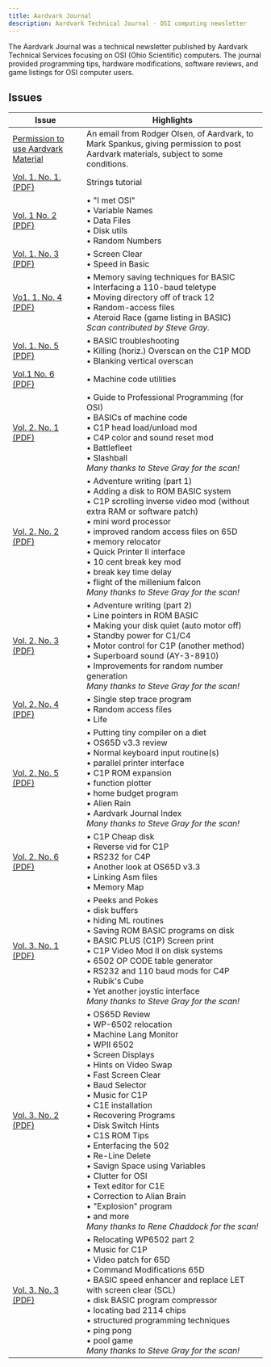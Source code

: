 ```yaml
---
title: Aardvark Journal
description: Aardvark Technical Journal - OSI computing newsletter
---
```


The Aardvark Journal was a technical newsletter published by Aardvark Technical Services focusing on OSI (Ohio Scientific) computers. The journal provided programming tips, hardware modifications, software reviews, and game listings for OSI computer users.

## Issues

| Issue | Highlights |
|-------|------------|
| [Permission to use Aardvark Material](/Aardvark/olsen_permission.txt) | An email from Rodger Olsen, of Aardvark, to Mark Spankus, giving permission to post Aardvark materials, subject to some conditions. |
| [Vol. 1. No. 1. (PDF)](/Aardvark/Aardvark-v1n1-april-1980.pdf) | Strings tutorial |
| [Vol. 1 No. 2 (PDF)](/Aardvark/Aardvark-v1n2-june-1980.pdf) | • "I met OSI"<br/>• Variable Names<br/>• Data Files<br/>• Disk utils<br/>• Random Numbers |
| [Vol. 1. No. 3 (PDF)](/Aardvark/Aardvark-v1n3-august-1980.pdf) | • Screen Clear<br/>• Speed in Basic |
| [Vo1. 1. No. 4 (PDF)](/Aardvark/Aardvark-v1n4-october-1980_1.pdf) | • Memory saving techniques for BASIC<br/>• Interfacing a 110-baud teletype<br/>• Moving directory off of track 12<br/>• Random-access files<br/>• Ateroid Race (game listing in BASIC)<br/>*Scan contributed by Steve Gray.* |
| [Vol. 1. No. 5 (PDF)](/Aardvark/Aardvark-v1n5-december-1980.pdf) | • BASIC troubleshooting<br/>• Killing (horiz.) Overscan on the C1P MOD<br/>• Blanking vertical overscan |
| [Vol.1 No. 6 (PDF)](/Aardvark/Aardvark-v1n6-feb-1981.pdf) | • Machine code utilities |
| [Vol. 2. No. 1 (PDF)](/Aardvark/Aardvark-v2n1-april-1981.pdf) | • Guide to Professional Programming (for OSI)<br/>• BASICs of machine code<br/>• C1P head load/unload mod<br/>• C4P color and sound reset mod<br/>• Battlefleet<br/>• Slashball<br/>*Many thanks to Steve Gray for the scan!* |
| [Vol. 2. No. 2 (PDF)](/Aardvark/Aardvark-v2n2-june-1981.pdf) | • Adventure writing (part 1)<br/>• Adding a disk to ROM BASIC system<br/>• C1P scrolling inverse video mod (without extra RAM or software patch)<br/>• mini word processor<br/>• improved random access files on 65D<br/>• memory relocator<br/>• Quick Printer II interface<br/>• 10 cent break key mod<br/>• break key time delay<br/>• flight of the millenium falcon<br/>*Many thanks to Steve Gray for the scan!* |
| [Vol. 2. No. 3 (PDF)](/Aardvark/Aardvark-v2n3-august-1981.pdf) | • Adventure writing (part 2)<br/>• Line pointers in ROM BASIC<br/>• Making your disk quiet (auto motor off)<br/>• Standby power for C1/C4<br/>• Motor control for C1P (another method)<br/>• Superboard sound (AY-3-8910)<br/>• Improvements for random number generation<br/>*Many thanks to Steve Gray for the scan!* |
| [Vol. 2. No. 4 (PDF)](/Aardvark/Aardvark-v2n4-october-1981.pdf) | • Single step trace program<br/>• Random access files<br/>• Life |
| [Vol. 2. No. 5 (PDF)](/Aardvark/Aardvark-v2n5-december-1981.pdf) | • Putting tiny compiler on a diet<br/>• OS65D v3.3 review<br/>• Normal keyboard input routine(s)<br/>• parallel printer interface<br/>• C1P ROM expansion<br/>• function plotter<br/>• home budget program<br/>• Alien Rain<br/>• Aardvark Journal Index<br/>*Many thanks to Steve Gray for the scan!* |
| [Vol. 2. No. 6 (PDF)](/Aardvark/Aardvark-v2n6-february-1982.pdf) | • C1P Cheap disk<br/>• Reverse vid for C1P<br/>• RS232 for C4P<br/>• Another look at OS65D v3.3<br/>• Linking Asm files<br/>• Memory Map |
| [Vol. 3. No. 1 (PDF)](/Aardvark/Aardvark-v3n1-april-1982.pdf) | • Peeks and Pokes<br/>• disk buffers<br/>• hiding ML routines<br/>• Saving ROM BASIC programs on disk<br/>• BASIC PLUS (C1P) Screen print<br/>• C1P Video Mod II on disk systems<br/>• 6502 OP CODE table generator<br/>• RS232 and 110 baud mods for C4P<br/>• Rubik's Cube<br/>• Yet another joystic interface<br/>*Many thanks to Steve Gray for the scan!* |
| [Vol. 3. No. 2 (PDF)](/Aardvark/Aardvark-v3n2-june-1982.pdf) | • OS65D Review<br/>• WP-6502 relocation<br/>• Machine Lang Monitor<br/>• WPII 6502<br/>• Screen Displays<br/>• Hints on Video Swap<br/>• Fast Screen Clear<br/>• Baud Selector<br/>• Music for C1P<br/>• C1E installation<br/>• Recovering Programs<br/>• Disk Switch Hints<br/>• C1S ROM Tips<br/>• Enterfacing the 502<br/>• Re-Line Delete<br/>• Savign Space using Variables<br/>• Clutter for OSI<br/>• Text editor for C1E<br/>• Correction to Alian Brain<br/>• "Explosion" program<br/>• and more<br/>*Many thanks to Rene Chaddock for the scan!* |
| [Vol. 3. No. 3 (PDF)](/Aardvark/Aardvark-v3n3-august-1982.pdf) | • Relocating WP6502 part 2<br/>• Music for C1P<br/>• Video patch for 65D<br/>• Command Modifications 65D<br/>• BASIC speed enhancer and replace LET with screen clear (SCL)<br/>• disk BASIC program compressor<br/>• locating bad 2114 chips<br/>• structured programming techniques<br/>• ping pong<br/>• pool game<br/>*Many thanks to Steve Gray for the scan!* |
